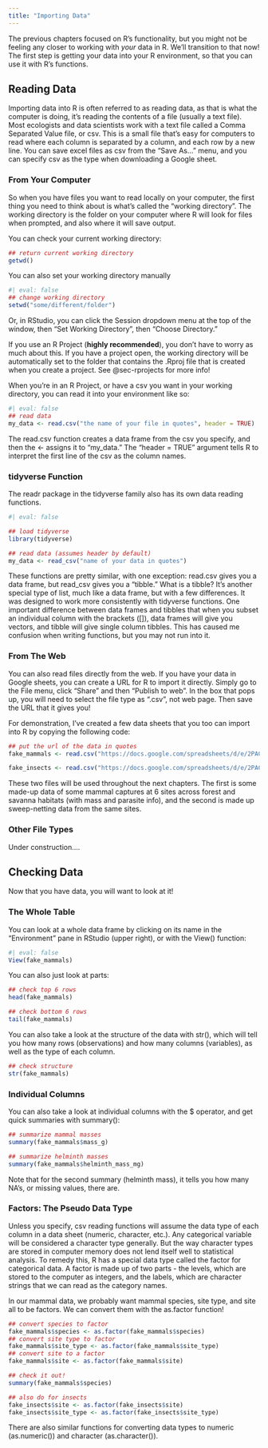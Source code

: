 ```yaml
---
title: "Importing Data"
---
```


The previous chapters focused on R's functionality, but you might not be feeling any closer to working with *your* data in R. We'll transition to that now! The first step is getting your data into your R environment, so that you can use it with R's functions.

## Reading Data

Importing data into R is often referred to as reading data, as that is what the computer is doing, it's reading the contents of a file (usually a text file). Most ecologists and data scientists work with a text file called a Comma Separated Value file, or csv. This is a small file that's easy for computers to read where each column is separated by a column, and each row by a new line. You can save excel files as csv from the "Save As..." menu, and you can specify csv as the type when downloading a Google sheet.

### From Your Computer

So when you have files you want to read locally on your computer, the first thing you need to think about is what's called the "working directory". The working directory is the folder on your computer where R will look for files when prompted, and also where it will save output.

You can check your current working directory:

```r
## return current working directory
getwd()
```

You can also set your working directory manually

```r
#| eval: false
## change working directory
setwd("some/different/folder")
```

Or, in RStudio, you can click the Session dropdown menu at the top of the window, then "Set Working Directory", then "Choose Directory."

If you use an R Project (**highly recommended**), you don't have to worry as much about this. If you have a project open, the working directory will be automatically set to the folder that contains the .Rproj file that is created when you create a project. See @sec-rprojects for more info!

When you're in an R Project, or have a csv you want in your working directory, you can read it into your environment like so:

```r
#| eval: false
## read data
my_data <- read.csv("the name of your file in quotes", header = TRUE)
```

The read.csv function creates a data frame from the csv you specify, and then the \<- assigns it to "my_data." The "header = TRUE" argument tells R to interpret the first line of the csv as the column names.

### tidyverse Function

The readr package in the tidyverse family also has its own data reading functions.

```r
#| eval: false

## load tidyverse
library(tidyverse)

## read data (assumes header by default)
my_data <- read_csv("name of your data in quotes")
```

These functions are pretty similar, with one exception: read.csv gives you a data frame, but read_csv gives you a "tibble." What is a tibble? It's another special type of list, much like a data frame, but with a few differences. It was designed to work more consistently with tidyverse functions. One important difference between data frames and tibbles that when you subset an individual column with the brackets (\[\]), data frames will give you vectors, and tibble will give single column tibbles. This has caused me confusion when writing functions, but you may not run into it.

### From The Web

You can also read files directly from the web. If you have your data in Google sheets, you can create a URL for R to import it directly. Simply go to the File menu, click "Share" and then "Publish to web". In the box that pops up, you will need to select the file type as ".csv", not web page. Then save the URL that it gives you!

For demonstration, I've created a few data sheets that you too can import into R by copying the following code:

```r
## put the url of the data in quotes
fake_mammals <- read.csv("https://docs.google.com/spreadsheets/d/e/2PACX-1vQ9mfx88nM33PC6WpIh3nSxMvkM98nEszw5gpUq7KdqbiCskF8Pqvrl0W2EqNf9rD1JEepb-hSMIb_j/pub?output=csv", header = TRUE)

fake_insects <- read.csv("https://docs.google.com/spreadsheets/d/e/2PACX-1vT0snHMdsxzzzkxt_JVRFooJDB60lGSJQlrjUU29tGYOhIpqvx_pzja3Eqr9l5b4f76yMFvkiGzuK1Z/pub?output=csv")
```

These two files will be used throughout the next chapters. The first is some made-up data of some mammal captures at 6 sites across forest and savanna habitats (with mass and parasite info), and the second is made up sweep-netting data from the same sites.

### Other File Types

Under construction....

## Checking Data

Now that you have data, you will want to look at it!

### The Whole Table

You can look at a whole data frame by clicking on its name in the "Environment" pane in RStudio (upper right), or with the View() function:

```r
#| eval: false
View(fake_mammals)

```

You can also just look at parts:

```r
## check top 6 rows
head(fake_mammals)

## check bottom 6 rows
tail(fake_mammals)
```

You can also take a look at the structure of the data with str(), which will tell you how many rows (observations) and how many columns (variables), as well as the type of each column.

```r
## check structure
str(fake_mammals)
```

### Individual Columns

You can also take a look at individual columns with the \$ operator, and get quick summaries with summary():

```r
## summarize mammal masses
summary(fake_mammals$mass_g)

## summarize helminth masses
summary(fake_mammals$helminth_mass_mg)
```

Note that for the second summary (helminth mass), it tells you how many NA's, or missing values, there are.

### Factors: The Pseudo Data Type {#sec-factors}

Unless you specify, csv reading functions will assume the data type of each column in a data sheet (numeric, character, etc.). Any categorical variable will be considered a character type generally. But the way character types are stored in computer memory does not lend itself well to statistical analysis. To remedy this, R has a special data type called the factor for categorical data. A factor is made up of two parts - the levels, which are stored to the computer as integers, and the labels, which are character strings that we can read as the category names.

In our mammal data, we probably want mammal species, site type, and site all to be factors. We can convert them with the as.factor function!

```r
## convert species to factor
fake_mammals$species <- as.factor(fake_mammals$species)
## convert site type to factor
fake_mammals$site_type <- as.factor(fake_mammals$site_type)
## convert site to a factor
fake_mammals$site <- as.factor(fake_mammals$site)

## check it out!
summary(fake_mammals$species)

## also do for insects
fake_insects$site <- as.factor(fake_insects$site)
fake_insects$site_type <- as.factor(fake_insects$site_type)

```

There are also similar functions for converting data types to numeric (as.numeric()) and character (as.character()).

